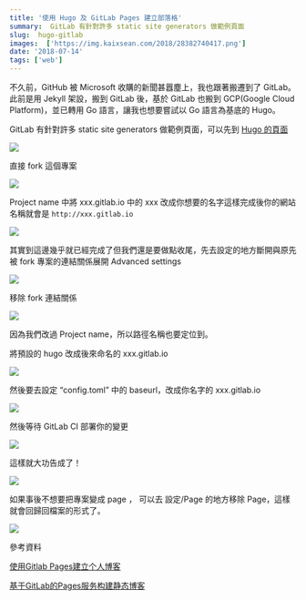 ```yaml
---
title: '使用 Hugo 及 GitLab Pages 建立部落格'
summary:  GitLab 有針對許多 static site generators 做範例頁面
slug:  hugo-gitlab
images:  ['https://img.kaixsean.com/2018/28382740417.png']
date: '2018-07-14'
tags: ['web']
---
```

不久前，GitHub 被 Microsoft 收購的新聞甚囂塵上，我也跟著搬遷到了 GitLab。 此前是用 Jekyll 架設，搬到 GitLab 後，基於 GitLab 也搬到 GCP(Google Cloud Platform)，並已轉用 Go 語言，讓我也想要嘗試以 Go 語言為基底的 Hugo。

GitLab 有針對許多 static site generators 做範例頁面，可以先到 [Hugo 的頁面](https://gitlab.com/pages/hugo)

![](https://img.kaixsean.com/2018/28382740417.png)

直接 fork 這個專案

![](https://img.kaixsean.com/2018/41442041260.png)

Project name 中將 xxx.gitlab.io 中的 xxx 改成你想要的名字這樣完成後你的網站名稱就會是 `http://xxx.gitlab.io`

![](https://img.kaixsean.com/2018/41442041260.png)

其實到這邊幾乎就已經完成了但我們還是要做點收尾，先去設定的地方斷開與原先被 fork 專案的連結關係展開 Advanced settings

![](https://img.kaixsean.com/2018/28382740567.png)

移除 fork 連結關係

![](https://img.kaixsean.com/2018/41442041330.png)

因為我們改過 Project name，所以路徑名稱也要定位到。

將預設的 hugo 改成後來命名的 xxx.gitlab.io

![](https://img.kaixsean.com/2018/28382740717.png)

然後要去設定 “config.toml” 中的 baseurl，改成你名字的 xxx.gitlab.io

![](https://img.kaixsean.com/2018/41442041700.png)

然後等待 GitLab CI 部署你的變更

![](https://img.kaixsean.com/2018/28382741267.png)

這樣就大功告成了！

![](https://img.kaixsean.com/2018/28382740927.png)

如果事後不想要把專案變成 page ， 可以去 設定/Page 的地方移除 Page，這樣就會回歸回檔案的形式了。

![](https://img.kaixsean.com/2018/41442041810.png)

參考資料

[使用Gitlab Pages建立个人博客](https://menglei.tk/2016/12/12/gitlab-pages/)

[基于GitLab的Pages服务构建静态博客](https://xdays.me/%E5%9F%BA%E4%BA%8EGitLab%E7%9A%84Pages%E6%9C%8D%E5%8A%A1%E6%9E%84%E5%BB%BA%E9%9D%99%E6%80%81%E5%8D%9A%E5%AE%A2.html)